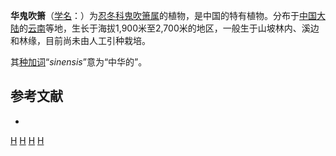 {{Speciesbox
| genus = Leycesteria
| species = sinensis
| authority = Hemsl., 1900
}}

'''华鬼吹箫'''（[[学名|学名]]：{{lang|la|''Leycesteria sinensis''}}）为[[忍冬科|忍冬科]][[鬼吹箫属|鬼吹箫属]]的植物，是中国的特有植物。分布于[[中国大陆|中国大陆]]的[[云南|云南]]等地，生长于海拔1,900米至2,700米的地区，一般生于山坡林内、溪边和林缘，目前尚未由人工引种栽培。

其[[种加词|种加词]]“''sinensis''”意为“中华的”。

== 参考文献 ==
<div class="references-small">
* {{cite web| url =http://www.bioinfo.cn/db05/KmzwSpecies.php?action=view&id=3468| title =华鬼吹箫| work =《中国高等植物数据库全库》| publisher =中国科学院微生物研究所| author =昆明植物研究所| accessdate =2009-02-25| deadurl =yes| archiveurl =https://web.archive.org/web/20160305021819/http://www.bioinfo.cn/db05/KmzwSpecies.php?action=view&id=3468| archivedate =2016-03-05}}
</div>
{{Taxonbar|from=Q10906003}}

[[Category:鬼吹箫属|H]]
[[Category:中国特有植物|H]]
[[Category:云南植物|H]]
[[Category:1900年描述的植物|H]]


{{植物小作品}}